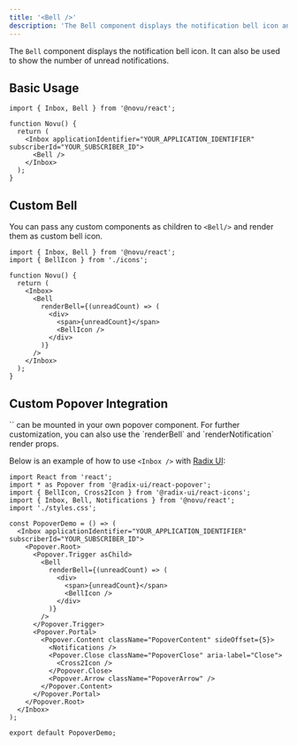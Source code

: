 ```yaml
---
title: '<Bell />'
description: 'The Bell component displays the notification bell icon and unread notification count'
---
```



The `Bell` component displays the notification bell icon. It can also be used to show the number of unread notifications.

## Basic Usage

```tsx
import { Inbox, Bell } from '@novu/react';

function Novu() {
  return (
    <Inbox applicationIdentifier="YOUR_APPLICATION_IDENTIFIER" subscriberId="YOUR_SUBSCRIBER_ID">
      <Bell />
    </Inbox>
  );
}
```

## Custom Bell

You can pass any custom components as children to `<Bell/>` and render them as custom bell icon.

```tsx
import { Inbox, Bell } from '@novu/react';
import { BellIcon } from './icons';

function Novu() {
  return (
    <Inbox>
      <Bell
        renderBell={(unreadCount) => (
          <div>
            <span>{unreadCount}</span>
            <BellIcon />
          </div>
        )}
      />
    </Inbox>
  );
}
```

## Custom Popover Integration

<Callout type="info">
  `<Inbox />` can be mounted in your own popover component. For further customization, you can also
  use the `renderBell` and `renderNotification` render props.
</Callout>

Below is an example of how to use `<Inbox />` with [Radix UI](https://www.radix-ui.com/):

```tsx
import React from 'react';
import * as Popover from '@radix-ui/react-popover';
import { BellIcon, Cross2Icon } from '@radix-ui/react-icons';
import { Inbox, Bell, Notifications } from '@novu/react';
import './styles.css';

const PopoverDemo = () => (
  <Inbox applicationIdentifier="YOUR_APPLICATION_IDENTIFIER" subscriberId="YOUR_SUBSCRIBER_ID">
    <Popover.Root>
      <Popover.Trigger asChild>
        <Bell
          renderBell={(unreadCount) => (
            <div>
              <span>{unreadCount}</span>
              <BellIcon />
            </div>
          )}
        />
      </Popover.Trigger>
      <Popover.Portal>
        <Popover.Content className="PopoverContent" sideOffset={5}>
          <Notifications />
          <Popover.Close className="PopoverClose" aria-label="Close">
            <Cross2Icon />
          </Popover.Close>
          <Popover.Arrow className="PopoverArrow" />
        </Popover.Content>
      </Popover.Portal>
    </Popover.Root>
  </Inbox>
);

export default PopoverDemo;
```
